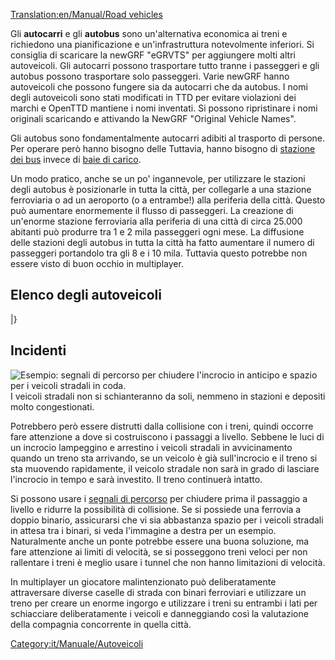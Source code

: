 [[Translation:en/Manual/Road vehicles]]
{{it/Manuale/Menu}}

Gli '''autocarri''' e gli '''autobus''' sono un'alternativa economica ai treni e richiedono una pianificazione e un'infrastruttura notevolmente inferiori. Si consiglia di scaricare la newGRF "eGRVTS" per aggiungere molti altri autoveicoli. Gli autocarri possono trasportare tutto tranne i passeggeri e gli autobus possono trasportare solo passeggeri. Varie newGRF hanno autoveicoli che possono fungere sia da autocarri che da autobus. I nomi degli autoveicoli sono stati modificati in TTD per evitare violazioni dei marchi e OpenTTD mantiene i nomi inventati. Si possono ripristinare i nomi originali scaricando e attivando la NewGRF "Original Vehicle Names".

Gli autobus sono fondamentalmente autocarri adibiti al trasporto di persone. Per operare però hanno bisogno delle Tuttavia, hanno bisogno di [[it/Manuale/Aree di carico#aree-di-carico-autobus|stazione dei bus]] invece di [[it/Manuale/Aree di carico#aree-di-carico-merci|baie di carico]].

Un modo pratico, anche se un po' ingannevole, per utilizzare le stazioni degli autobus è posizionarle in tutta la città, {{en/Keypress|ctrl + LMB}} per collegarle a una stazione ferroviaria o ad un aeroporto (o a entrambe!) alla periferia della città. Questo può aumentare enormemente il flusso di passeggeri. La creazione di un'enorme stazione ferroviaria alla periferia di una città di circa 25.000 abitanti può produrre tra 1 e 2 mila passeggeri ogni mese. La diffusione delle stazioni degli autobus in tutta la città ha fatto aumentare il numero di passeggeri portandolo tra gli 8 e i 10 mila. Tuttavia questo potrebbe non essere visto di buon occhio in multiplayer.


==Elenco degli autoveicoli==
{{it/Manuale/TabellaVeicoli/Inizio}}
{{it/Manuale/VehicleTable/Header|Passeggeri e posta}}
{{it/Manuale/VehicleTable/Row|
*[[en/Manual/Base Set/Road Vehicles/Buses]]
*[[en/Manual/Base Set/Road Vehicles/Mail Trucks]]
|
*[[en/Manual/Base Set/Road Vehicles/Buses]]
*[[en/Manual/Base Set/Road Vehicles/Mail Trucks]]
|
*[[en/Manual/Base Set/Road Vehicles/Buses]]
*[[en/Manual/Base Set/Road Vehicles/Mail Trucks]]
|
*[[en/Manual/Base Set/Road Vehicles/Buses]]
*[[en/Manual/Base Set/Road Vehicles/Mail Trucks]]
}}
{{it/Manuale/VehicleTable/Header|Carichi in comune}}
{{it/Manuale/VehicleTable/Row|
*[[en/Manual/Base Set/Road Vehicles/Oil Tankers]]
*[[en/Manual/Base Set/Road Vehicles/Goods Trucks]]
*[[en/Manual/Base Set/Road Vehicles/Grain Trucks]]
*[[en/Manual/Base Set/Road Vehicles/Livestock Vans]]
*[[en/Manual/Base Set/Road Vehicles/Wood Trucks]]
|
*[[en/Manual/Base Set/Road Vehicles/Oil Tankers]]
*[[en/Manual/Base Set/Road Vehicles/Goods Trucks]]
*[[en/Manual/Base Set/Road Vehicles/Grain Trucks]]
*[[en/Manual/Base Set/Road Vehicles/Livestock Vans]]
*[[en/Manual/Base Set/Road Vehicles/Wood Trucks]]
|
*[[en/Manual/Base Set/Road Vehicles/Oil Tankers]]
*[[en/Manual/Base Set/Road Vehicles/Goods Trucks]]
*[[en/Manual/Base Set/Road Vehicles/Grain Trucks]]
* -
*[[en/Manual/Base Set/Road Vehicles/Wood Trucks]]
|
*[[en/Manual/Base Set/Road Vehicles/Cola Trucks]]
*[[en/Manual/Base Set/Road Vehicles/Sweet Trucks]]
*[[en/Manual/Base Set/Road Vehicles/Toy Vans]]
*[[en/Manual/Base Set/Road Vehicles/Battery Trucks]]
*[[en/Manual/Base Set/Road Vehicles/Candyfloss Trucks]]
}}
{{it/Manuale/VehicleTable/Header|Carichi simili}}
{{it/Manuale/VehicleTable/Row|
*[[en/Manual/Base Set/Road Vehicles/Armoured Trucks]]*
*[[en/Manual/Base Set/Road Vehicles/Coal Trucks]]
*[[en/Manual/Base Set/Road Vehicles/Iron Ore Trucks]]
*[[en/Manual/Base Set/Road Vehicles/Steel Trucks]]
* -
|
*[[en/Manual/Base Set/Road Vehicles/Armoured Trucks]]*
*[[en/Manual/Base Set/Road Vehicles/Coal Trucks]]
* -
*[[en/Manual/Base Set/Road Vehicles/Paper Trucks]]
*[[en/Manual/Base Set/Road Vehicles/Food Vans]]
|
*[[en/Manual/Base Set/Road Vehicles/Armoured Trucks]]*
* -
*[[en/Manual/Base Set/Road Vehicles/Copper Ore Trucks]]
* -
*[[en/Manual/Base Set/Road Vehicles/Food Vans]]
|
* -
*[[en/Manual/Base Set/Road Vehicles/Sugar Trucks]]
* -
* -
* -
}}
{{it/Manuale/VehicleTable/Header|Altri carichi}}
{{it/Manuale/VehicleTable/Row|
|
|
*[[en/Manual/Base Set/Road Vehicles/Water Tankers]]
*[[en/Manual/Base Set/Road Vehicles/Fruit Trucks]]
*[[en/Manual/Base Set/Road Vehicles/Rubber Trucks]]
|
*[[en/Manual/Base Set/Road Vehicles/Bubble Trucks]]
*[[en/Manual/Base Set/Road Vehicles/Fizzy Drink Trucks]]
*[[en/Manual/Base Set/Road Vehicles/Plastic Trucks]]
*[[en/Manual/Base Set/Road Vehicles/Toffee Trucks]]
}}
|}

==Incidenti==
[[File:en/Manual/Roadvehicledualtrack.png|right|frame|Esempio: segnali di percorso per chiudere l'incrocio in anticipo e spazio per i veicoli stradali in coda.]]I veicoli stradali non si schianteranno da soli, nemmeno in stazioni e depositi molto congestionati.

Potrebbero però essere distrutti dalla collisione con i treni, quindi occorre fare attenzione a dove si costruiscono i passaggi a livello. Sebbene le luci di un incrocio lampeggino e arrestino i veicoli stradali in avvicinamento quando un treno sta arrivando, se un veicolo è già sull'incrocio e il treno si sta muovendo rapidamente, il veicolo stradale non sarà in grado di lasciare l'incrocio in tempo e sarà investito. Il treno continuerà intatto.

Si possono usare i [[it/Manuale/Segnali#segnali-di-percorso|segnali di percorso]] per chiudere prima il passaggio a livello e ridurre la possibilità di collisione. Se si possiede una ferrovia a doppio binario, assicurarsi che vi sia abbastanza spazio per i veicoli stradali in attesa tra i binari, si veda l'immagine a destra per un esempio. Naturalmente anche un ponte potrebbe essere una buona soluzione, ma fare attenzione ai limiti di velocità, se si posseggono treni veloci per non rallentare i treni è meglio usare i tunnel che non hanno limitazioni di velocità.

In multiplayer un giocatore malintenzionato può deliberatamente attraversare diverse caselle di strada con binari ferroviari e utilizzare un treno per creare un enorme ingorgo e utilizzare i treni su entrambi i lati per schiacciare deliberatamente i veicoli e danneggiando così la valutazione della compagnia concorrente in quella città.

[[Category:it/Manuale/Autoveicoli]]

